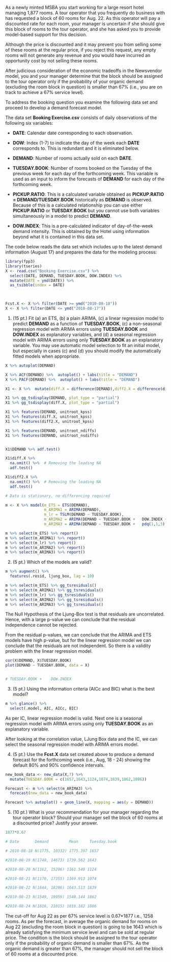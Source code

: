 

As a newly minted MSBA you start working for a large resort hotel managing 1,877 rooms.  A tour operator that you frequently do business with has requested a block of 60 rooms for Aug. 22.  As this operator will pay a discounted rate for each room, your manager is uncertain if she should give this block of rooms to the tour operator, and she  has asked you to provide model-based support for this decision.

Although the price is discounted and it may prevent you from selling some of these rooms at the regular price, if you reject this request, any empty rooms will not generate any revenue and you would have incurred an opportunity cost by not selling these rooms.

After judicious consideration of the economic tradeoffs in the Newsvendor model, you and your manager determine that the block should be assigned to the tour operator only if the probability of your organic demand (excluding the room block in question) is smaller than 67% (i.e., you are on track to achieve a 67% service level).

To address the booking question you examine the following data set and proceed to develop a demand forecast model.



The data set **Booking Exercise.csv** consists of daily observations of the following six variables:

* **DATE**: Calendar date corresponding to each observation.

* **DOW**: Index (1-7) to indicate the day of the week each **DATE** corresponds to. This is redundant and it is eliminated below.

* **DEMAND**: Number of rooms actually sold on each **DATE**.

* **TUESDAY.BOOK**: Number of rooms booked on the Tuesday of the previous week for each day of the forthcoming week.  This variable is used as an input to inform the forecasts of **DEMAND** for each day of the forthcoming week.

* **PICKUP.RATIO**: This is a calculated variable obtained as **PICKUP.RATIO = DEMAND/TUESDAY.BOOK** historically as **DEMAND** is observed. Because of this is a calculated relationship you can use either **PICKUP.RATIO** or **TUESDAY.BOOK** but you cannot use both variables simultaneously in a model to predict **DEMAND**. 

* **DOW.INDEX**: This is a pre-calculated indicator of day-of-the-week demand intensity.  This is obtained by the Hotel using information beyond what it is contained in this data set.

The code below reads the data set which includes up to the latest demand information (August 17) and prepares the data for the modeling process:

```{r}
library(fpp3)
library(tseries)
X <- read.csv("Booking Exercise.csv") %>%
  select(DATE, DEMAND, TUESDAY.BOOK, DOW.INDEX) %>%
  mutate(DATE = ymd(DATE)) %>%
  as_tsibble(index = DATE)
  


Fcst.X <- X %>% filter(DATE >= ymd("2010-08-18"))
X <- X %>% filter(DATE <= ymd("2010-08-17"))
```


1. (15 pt.) Fit (a) an ETS, (b) a plain ARIMA, (c) a linear regression model to predict **DEMAND** as a function of **TUESDAY.BOOK**, (c) a non-seasonal regression model with ARIMA errors using **TUESDAY.BOOK** and **DOW.INDEX** as explanatory variables, and (d) a seasonal regression model with ARIMA errors using only **TUESDAY.BOOK** as an explanatory variable.  You may use automatic model selection to fit an initial model, but especially in cases (c) and (d) you should modify the automatically fitted models when appropriate.


```{r}

X %>% autoplot(DEMAND)

X %>% ACF(DEMAND) %>%  autoplot() + labs(title = "DEMAND")
X %>% PACF(DEMAND) %>%  autoplot() + labs(title = "DEMAND")

X1 <- X %>%  mutate(diff.X = difference(DEMAND),diff2.X = difference(diff.X))

X1 %>% gg_tsdisplay(DEMAND, plot_type = "partial")  
X1 %>% gg_tsdisplay(diff.X, plot_type = "partial")

```


```{r}

X1 %>% features(DEMAND, unitroot_kpss) 
X1 %>% features(diff.X, unitroot_kpss) 
X1 %>% features(diff2.X, unitroot_kpss) 

X1 %>% features(DEMAND, unitroot_ndiffs)
X1 %>% features(DEMAND, unitroot_nsdiffs)


X1$DEMAND %>% adf.test()

X1$diff.X %>%
  na.omit() %>%  # Removing the leading NA
  adf.test()

X1$diff2.X %>%
  na.omit() %>%  # Removing the leading NA
  adf.test()

# Data is stationary, no differencing required

```

```{r}

m <- X %>% model(m_ETS = ETS(DEMAND),
                 m_ARIMA1 = ARIMA(DEMAND),
                 m_lr = TSLM(DEMAND ~ TUESDAY.BOOK),
                 m_ARIMA2 = ARIMA(DEMAND ~ TUESDAY.BOOK +	DOW.INDEX + pdq(1,0,0)),
                 m_ARIMA3 = ARIMA(DEMAND ~ TUESDAY.BOOK +	pdq(1,1,3) + PDQ(1,1,0)))

m %>% select(m_ETS) %>% report()
m %>% select(m_ARIMA1) %>% report()
m %>% select(m_lr) %>% report()
m %>% select(m_ARIMA2) %>% report()
m %>% select(m_ARIMA3) %>% report()

```


2. (5 pt.) Which of the models are valid?

```{r}

m %>% augment() %>%
  features(.resid, ljung_box, lag = 10)

m %>% select(m_ETS) %>% gg_tsresiduals()
m %>% select(m_ARIMA1) %>% gg_tsresiduals()
m %>% select(m_lr) %>% gg_tsresiduals()
m %>% select(m_ARIMA2) %>% gg_tsresiduals()
m %>% select(m_ARIMA3) %>% gg_tsresiduals()

```
The Null Hypothesis of the Ljung-Box test is that residuals are uncorrelated. Hence, with a large p-value we can conclude that the residual independence cannot be rejected.

From the residual p-values, we can conclude that the ARIMA and ETS models have high p-value, but for the linear regression model we can conclude that the residuals are not independent. So there is a validity problem with the linear regression model.

```{r}

cor(X$DEMAND, X$TUESDAY.BOOK)
plot(DEMAND ~ TUESDAY.BOOK, data = X)


# TUESDAY.BOOK +	DOW.INDEX

```

3. (5 pt.) Using the information criteria (AICc and BIC) what is the best model?

```{r}
m %>% glance() %>%
  select(.model, AIC, AICc, BIC)

```

As per IC, linear regression model is valid. Next one is a seasonal regression model with ARIMA errors using only **TUESDAY.BOOK** as an explanatory variable.

After looking at the correlation value, LJung Box data and the IC, we can select the seasonal regression model with ARIMA errors model.  

4. (5 pt.) Use the **Fcst.X** data set created above to produce a demand forecast for the forthcoming week (i.e., Aug, 18 - 24) showing the default 80% and 90% confidence intervals.

```{r}

new_book_data <- new_data(X,7) %>%
  mutate(TUESDAY.BOOK = c(1657,1643,1124,1074,1839,1862,1886))

Forecast <- m %>% select(m_ARIMA3) %>%
  forecast(new_data = new_book_data)

Forecast %>% autoplot() + geom_line(X, mapping = aes(y = DEMAND))

```


5. (10 pt.) What is your recommendation for your manager regarding the tour operator block?  Should your manager sell the block of 60 rooms at a discounted price?  Justify your answer.

```{r}

1877*0.67

# Date       Demand         Mean     Tuesday.book

# 2010-08-18 N(1775, 10332) 1775.397 1657

#2010-08-19 N(1740, 14673) 1739.562 1643

#2010-08-20 N(1162, 15206) 1161.549 1124

#2010-08-21 N(1170, 17355) 1169.913 1074

#2010-08-22 N(1644, 18206) 1643.513 1839

#2010-08-23 N(1549, 19959) 1549.144 1862

#2010-08-24 N(1816, 21015) 1816.182 1886

```

The cut-off for Aug 22 as per 67% service level is 0.67*1877 i.e., 1258 rooms. As per the forecast, in average the organic demand for rooms on Aug 22 (excluding the room block in question) is going to be 1643 which is already satisfying the minimum service level and can be sold at regular price. The condition is the block should be assigned to the tour operator only if the probability of organic demand is smaller than 67%. As the organic demand is greater than 67%, the manager should not sell the block of 60 rooms at a discounted price.


